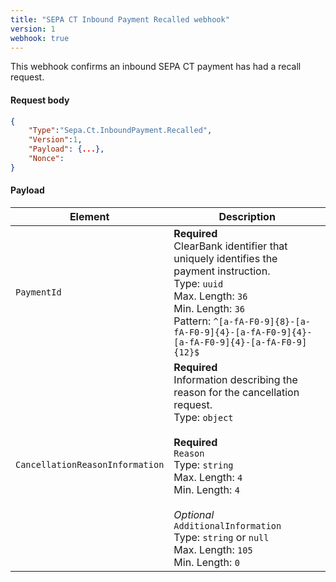```yaml
---
title: "SEPA CT Inbound Payment Recalled webhook"
version: 1
webhook: true
---
```


This webhook confirms an inbound SEPA CT payment has had a recall request.

#### Request body

```json
{
    "Type":"Sepa.Ct.InboundPayment.Recalled",
    "Version":1,
    "Payload": {...},
    "Nonce":
}
```

#### Payload
| Element                 | Description     |
|-------------------------|-----------------|
|`PaymentId` |**Required**<br />ClearBank identifier that uniquely identifies the payment instruction.<br/>Type: `uuid`<br/>Max. Length: `36`<br/>Min. Length: `36`<br /> Pattern: `^[a-fA-F0-9]{8}-[a-fA-F0-9]{4}-[a-fA-F0-9]{4}-[a-fA-F0-9]{4}-[a-fA-F0-9]{12}$` |
|`CancellationReasonInformation` |**Required**<br />Information describing the reason for the cancellation request.<br/>Type: `object`<br/><br/>**Required**<br/>`Reason`<br/>Type: `string`<br/>Max. Length: `4`<br/>Min. Length: `4`<br/><br/>*Optional*<br/>`AdditionalInformation`<br/>Type: `string` or `null`<br/>Max. Length: `105`<br/>Min. Length: `0` |
